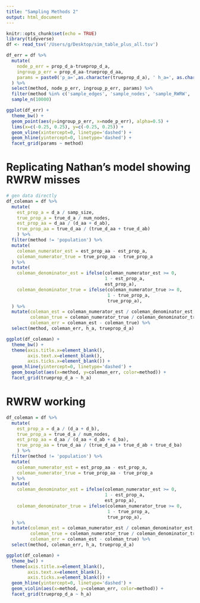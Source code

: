 ```yaml
---
title: "Sampling Methods 2"
output: html_document
---
```


```r
knitr::opts_chunk$set(echo = TRUE)
library(tidyverse)
df <- read_tsv('/Users/g/Desktop/sim_table_plus_all.tsv')
```

```r
df_err = df %>%
  mutate(
    node_p_err = prop_d_a-trueprop_d_a,
    ingroup_p_err = prop_d_aa-trueprop_d_aa,
    params = paste0('p_a=',as.character(trueprop_d_a), ' h_a=', as.character(h_a))
  ) %>%
  select(method, node_p_err, ingroup_p_err, params) %>%
  filter(method %in% c('sample_edges', 'sample_nodes', 'sample_RWRW', 'sample_random_walk')) %>%
  sample_n(10000)

ggplot(df_err) +
  theme_bw() +
  geom_point(aes(y=ingroup_p_err, x=node_p_err), alpha=0.5) +
  lims(x=c(-0.25, 0.25), y=c(-0.25, 0.25)) +
  geom_vline(xintercept=0, linetype='dashed') +
  geom_hline(yintercept=0, linetype='dashed') +
  facet_grid(params ~ method)
```

# Replicating Nathan's model showing RWRW misses
```r

# gen data directly
df_coleman = df %>%
  mutate(
    est_prop_a = d_a / samp_size,
    true_prop_a = true_d_a / num_nodes,
    est_prop_aa = d_aa / (d_aa + d_ab),
    true_prop_aa = true_d_aa / (true_d_aa + true_d_ab)
    ) %>%
  filter(method != 'population') %>%
  mutate(
    coleman_numerator_est = est_prop_aa - est_prop_a,
    coleman_numerator_true = true_prop_aa - true_prop_a
  ) %>%
  mutate(
    coleman_denominator_est = ifelse(coleman_numerator_est >= 0,
                                     1 - est_prop_a,
                                     est_prop_a),
    coleman_denominator_true = ifelse(coleman_numerator_true >= 0,
                                      1 - true_prop_a,
                                      true_prop_a),
  ) %>%
  mutate(coleman_est = coleman_numerator_est / coleman_denominator_est,
         coleman_true = coleman_numerator_true / coleman_denominator_true,
         coleman_err = coleman_est - coleman_true) %>%
  select(method, coleman_err, h_a, trueprop_d_a)

ggplot(df_coleman) + 
  theme_bw() + 
  theme(axis.title.x=element_blank(),
        axis.text.x=element_blank(),
        axis.ticks.x=element_blank()) +
  geom_hline(yintercept=0, linetype='dashed') + 
  geom_boxplot(aes(x=method, y=coleman_err, color=method)) +
  facet_grid(trueprop_d_a ~ h_a)

```

# RWRW working
```r
df_coleman = df %>%
  mutate(
    est_prop_a = d_a / (d_a + d_b),
    true_prop_a = true_d_a / num_nodes,
    est_prop_aa = d_aa / (d_aa + d_ab + d_ba),
    true_prop_aa = true_d_aa / (true_d_aa + true_d_ab + true_d_ba)
    ) %>%
  filter(method != 'population') %>%
  mutate(
    coleman_numerator_est = est_prop_aa - est_prop_a,
    coleman_numerator_true = true_prop_aa - true_prop_a
  ) %>%
  mutate(
    coleman_denominator_est = ifelse(coleman_numerator_est >= 0,
                                     1 - est_prop_a,
                                     est_prop_a),
    coleman_denominator_true = ifelse(coleman_numerator_true >= 0,
                                      1 - true_prop_a,
                                      true_prop_a),
  ) %>%
  mutate(coleman_est = coleman_numerator_est / coleman_denominator_est,
         coleman_true = coleman_numerator_true / coleman_denominator_true,
         coleman_err = coleman_est - coleman_true) %>%
  select(method, coleman_err, h_a, trueprop_d_a)

ggplot(df_coleman) + 
  theme_bw() + 
  theme(axis.title.x=element_blank(),
        axis.text.x=element_blank(),
        axis.ticks.x=element_blank()) +
  geom_hline(yintercept=0, linetype='dashed') + 
  geom_violin(aes(x=method, y=coleman_err, color=method)) +
  facet_grid(trueprop_d_a ~ h_a)

```